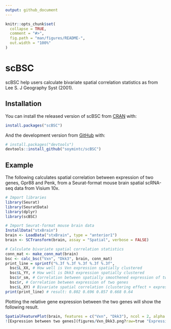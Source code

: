 ```yaml
---
output: github_document
---
```


<!-- README.md is generated from README.Rmd. Please edit that file -->

```r
knitr::opts_chunk$set(
  collapse = TRUE,
  comment = "#>",
  fig.path = "man/figures/README-",
  out.width = "100%"
)
```

# scBSC

<!-- badges: start -->
<!-- badges: end -->

scBSC help users calculate bivariate spatial correlation statistics as from Lee S. J Geography Syst (2001). 

## Installation

You can install the released version of scBSC from [CRAN](https://CRAN.R-project.org) with:

``` r
install.packages("scBSC")
```

And the development version from [GitHub](https://github.com/) with:

``` r
# install.packages("devtools")
devtools::install_github("soymintc/scBSC")
```
## Example

The following calculates spatial correlation between expression of two genes, Gpr88 and Penk, from a Seurat-format mouse brain spatial scRNA-seq data from Visium 10x.

```R
# Import libraries
library(Seurat)
library(SeuratData)
library(dplyr)
library(scBSC)

# Import Seurat-format mouse brain data
InstallData("stxBrain")
brain <- LoadData("stxBrain", type = "anterior1")
brain <- SCTransform(brain, assay = "Spatial", verbose = FALSE)

# Calculate bivariate spatial correlation statistics
conn_mat <- make_conn_mat(brain)
bsc <- calc_bsc("Vxn", "Dkk3", brain, conn_mat)
print_line = sprintf("%.3f %.3f %.3f %.3f %.3f",
  bsc$L_XX, # How well is Vxn expression spatially clustered
  bsc$L_YY, # How well is Dkk3 expression spatially clustered
  bsc$r_sm, # Correlation between spatially smoothened expression of two genes
  bsc$r, # Correlation between expression of two genes
  bsc$L_XY) # Bivariate spatial correlation (clustering effect + expression correlation)
print(print_line) # result: 0.802 0.696 0.857 0.668 0.64
```

Plotting the relative gene expression between the two genes will show the following result.
```r
SpatialFeaturePlot(brain, features = c("Vxn", "Dkk3"), ncol = 2, alpha = c(0.1, 1), max.cutoff = 5)
![Expression between two genes](figures/Vxn_Dkk3.png?raw=true "Expression of Vxn and Dkk3")
```

